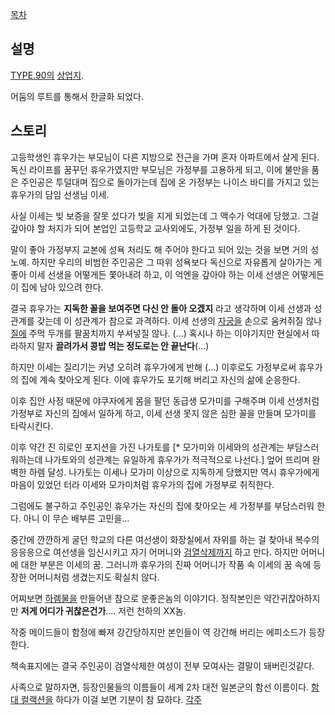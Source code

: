 [[목차]]

== 설명 ==
[[TYPE.90]]의 [[상업지]].

어둠의 루트를 통해서 한글화 되었다.

== 스토리 ==
고등학생인 휴우가는 부모님이 다른 지방으로 전근을 가며 혼자 아파트에서 살게 된다. 독신 라이프를 꿈꾸던 휴우가였지만 부모님은 가정부를 고용하게 되고, 이에 불만을 품은 주인공은 투덜대며 집으로 돌아가는데 집에 온 가정부는 나이스 바디를 가지고 있는 휴우가의 담임 선생님 이세.

사실 이세는 빚 보증을 잘못 섰다가 빚을 지게 되었는데 그 액수가 억대에 당했고. 그걸 갚아야 할 처지가 되어 본업인 고등학교 교사외에도, 가정부 일을 하게 된 것이다. 

말이 좋아 가정부지 교본에 성욕 처리도 해 주어야 한다고 되어 있는 것을 보면 거의 성노예. 하지만 우리의 비범한 주인공은 그 따위 성욕보다 독신으로 자유롭게 살아가는 게 좋아 이세 선생을 어떻게든 쫓아내려 하고, 이 억엔을 갚아야 하는 이세 선생은 어떻게든 이 집에 남아 있으려 한다.

결국 휴우가는 '''지독한 꼴을 보여주면 다신 안 돌아 오겠지''' 라고 생각하며 이세 선생과 성관계를 갖는데 이 성관계가 참으로 과격하다. 이세 선생의 [[자궁]]을 손으로 움켜쥐질 않나 [[질]]에 주먹 두개를 팔꿈치까지 쑤셔넣질 않나. (...) 혹시나 하는 이야기지만 현실에서 따라하지 말자 '''끌려가서 콩밥 먹는 정도로는 안 끝난다'''(…)

하지만 이세는 질리기는 커녕 오히려 휴우가에게 반해 (…) 이후로도 가정부로써 휴우가의 집에 계속 찾아오게 된다. 이에 휴우가도 포기해 버리고 자신의 삶에 순응한다.

이후 집안 사정 때문에 야쿠자에게 몸을 팔던 동급생 모가미를 구해주며 이세 선생처럼 가정부로 자신의 집에서 일하게 하고, 이세 선생 못지 않은 심한 꼴을 만들며 모가미를 타락시킨다.

이후 약간 진 히로인 포지션을 가진 나가토를 [* 모가미와 이세와의 성관계는 부담스러워하는데 나가토와의 성관계는 유일하게 휴우가가 적극적으로 나선다.] 엎어 뜨리며 완벽한 하렘 달성. 나가토는 이세나 모가미 이상으로 지독하게 당했지만 역시 휴우가에게 마음이 있었던 터라 이세와 모가미처럼 휴우가의 집에 가정부로 취직한다.

그럼에도 불구하고 주인공인 휴우가는 자신의 집에 찾아오는 세 가정부를 부담스러워 한다. 아니 이 무슨 배부른 고민을...

중간에 깐깐하게 굴던 학교의 다른 여선생이 화장실에서 자위를 하는 걸 찾아내 복수의 응응응으로 여선생을 임신시키고 자기 어머니와 [[검열삭제]]까지 하고 만다. 하지만 어머니에 대한 부분은 이세의 꿈. 그러니까 휴우가의 진짜 어머니가 작품 속 이세의 꿈 속에 등장한 어머니처럼 생겼는지도 확실치 않다.

어찌보면 [[하렘]]물을 만들어낸 참으로 운좋은놈의 이야기다. 정작본인은 약간귀찮아하지만 '''저게 어디가 귀찮은건가'''.... 저런 천하의 XX놈.

작중 메이드들이 함정에 빠져 강간당하지만 본인들이 역 강간해 버리는 에피소드가 등장한다.  

책속표지에는 결국 주인공이 검열삭제한 여성이 전부 모여사는 결말이 돼버린것같다.

사족으로 말하자면, 등장인물들의 이름들이 세계 2차 대전 일본군의 함선 이름이다. [[함대 컬랙션]]을 하다가 이걸 보면 기분이 참 묘하다.
[[각주]]
